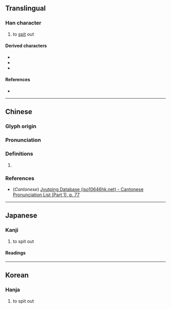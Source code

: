 {{also|否}}
{{character info}}
==Translingual==

===Han character===
{{Han char|rn=30|rad=口|as=05|sn=8|four=|canj=YTR|ids=⿱立口}}

# to [[spit]] out

====Derived characters====
* {{l|mul|[[倍]], [[㖣]], [[培]], [[婄]], [[㟝]], [[㥉]], [[掊]], [[涪]], [[陪]], [[𢮏]], [[棓]], [[殕]], [[焙]], [[𤗏]], [[犃]], [[琣]], [[䏽]], [[碚]], [[稖]], [[𬡣]], [[䋨]], [[䍌]], [[䎧]], [[𦩜]], [[𬠗]], [[𭙄]], [[𮘟]], [[賠]]([[赔]]), [[踣]], [[醅]], [[𱋝]], [[𣾾]], [[錇]]([[锫]]), [[鞛]], [[餢]]([[𱃾]]), [[𫮷]], [[𧷯]], [[𩸬]]([[𬶜]]), [[䴺]], [[𮮚]], [[𬹰]]}}
* {{l|mul|[[𡯳]], [[𰻅]], [[毰]], [[𡯷]], [[䞳]], [[𭐭]], [[䬏]], [[𮮮]], [[剖]], [[勏]], [[部]], [[𢧂]], [[㪗]], [[敨]], [[㰴]], [[𰚢]], [[𥪇]], [[𤬃]], [[瓿]], [[𫫌]], [[𠹪]], [[𪡳]], [[𮝼]], [[郶]], [[𨿦]], [[䫓]], [[𱃆]], [[𥪾]], [[䳝]], [[𤉿]], [[菩]], [[箁]], [[䯽]], [[𡃠]], [[𢒷]], [[𩔻]], [[𠣭]], [[㾦]], [[䦣]]}}
* {{l|mul|[[𠶷]], [[𢡃]], [[𢵾]], [[𠾈]], [[𦅹]], [[𣬙]], [[𧽴]]}}

====References====
* {{Han ref|kx=0184.100|dkj=03483|dj=0403.090|hdz=10608.070|uh=5485|ud=21637}}

----

==Chinese==
{{zh-forms|alt=㕻,㰯}}

===Glyph origin===
{{Han etym}}

===Pronunciation===
{{zh-pron
|m=pǒu,tòu
|c=tau3
|mc=y
|oc=y
|ma=
|cat=
}}

===Definitions===
{{zh-hanzi}}

# {{rfdef|zh}}

===References===
* (''Cantonese'') [http://www.iso10646hk.net/jp/document/download.jsp Jyutping Database (iso10646hk.net) - Cantonese Pronunciation List (Part 1), p. 77]

----

==Japanese==

===Kanji===
{{ja-kanji|grade=uc|rs=口05}}

# to spit out

====Readings====
{{ja-readings
|on=とう
|kun=
}}

----

==Korean==

===Hanja===
{{ko-hanja|hangeul=부|eumhun=|rv=bu|mr=pu|y=pu}}

# to spit out
